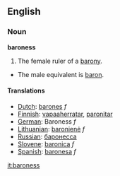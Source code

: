 ==English==
=== Noun ===

'''baroness'''

#The female ruler of a [[barony]].
*The male equivalent is [[baron]].

==== Translations ====
*[[Dutch]]: [[barones]] ''f''
*[[Finnish]]: [[vapaaherratar]], [[paronitar]]
*[[German]]: Baroness ''f''
*[[Lithuanian]]: [[baronienė]] ''f''
*[[Russian]]: [[баронесса]]
*[[Slovene]]: [[baronica]] ''f''
*[[Spanish]]: [[baronesa]] ''f''

[[it:baroness]]